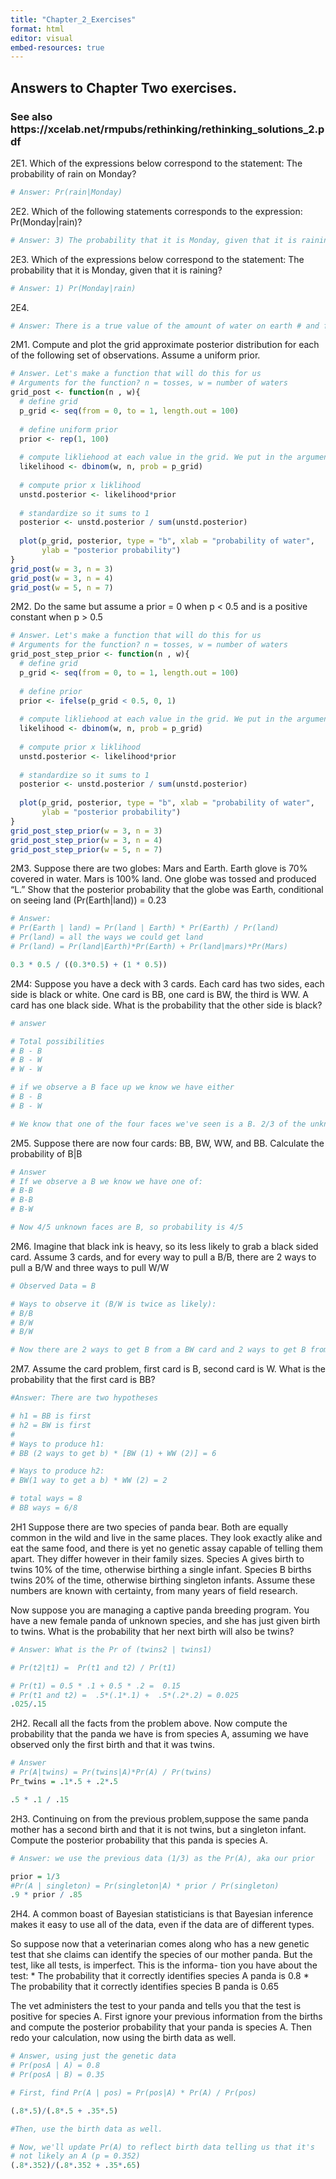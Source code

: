 ```yaml
---
title: "Chapter_2_Exercises"
format: html
editor: visual
embed-resources: true
---
```


## Answers to Chapter Two exercises.

### See also https://xcelab.net/rmpubs/rethinking/rethinking_solutions_2.pdf

2E1. Which of the expressions below correspond to the statement: The probability of rain on Monday?

```r
# Answer: Pr(rain|Monday)
```

2E2. Which of the following statements corresponds to the expression: Pr(Monday\|rain)?

```r
# Answer: 3) The probability that it is Monday, given that it is raining
```

2E3. Which of the expressions below correspond to the statement: The probability that it is Monday, given that it is raining?

```r
# Answer: 1) Pr(Monday|rain)

```

2E4.

```r
# Answer: There is a true value of the amount of water on earth # and for each individual spot on earth it will be either covered in water, or it won't be. However, if we take a random sample, it will more than likely be water. 
```

2M1. Compute and plot the grid approximate posterior distribution for each of the following set of observations. Assume a uniform prior.

```r
# Answer. Let's make a function that will do this for us 
# Arguments for the function? n = tosses, w = number of waters 
grid_post <- function(n , w){
  # define grid
  p_grid <- seq(from = 0, to = 1, length.out = 100)
  
  # define uniform prior
  prior <- rep(1, 100)
  
  # compute likliehood at each value in the grid. We put in the arguments w and n here to calculate the probability w waters in n tosses with a p of ps. 
  likelihood <- dbinom(w, n, prob = p_grid)
 
  # compute prior x liklihood
  unstd.posterior <- likelihood*prior
  
  # standardize so it sums to 1 
  posterior <- unstd.posterior / sum(unstd.posterior)
  
  plot(p_grid, posterior, type = "b", xlab = "probability of water",
       ylab = "posterior probability")
}
grid_post(w = 3, n = 3)
grid_post(w = 3, n = 4)
grid_post(w = 5, n = 7)
```

2M2. Do the same but assume a prior = 0 when p \< 0.5 and is a positive constant when p \> 0.5

```r
# Answer. Let's make a function that will do this for us 
# Arguments for the function? n = tosses, w = number of waters 
grid_post_step_prior <- function(n , w){
  # define grid
  p_grid <- seq(from = 0, to = 1, length.out = 100)
  
  # define prior 
  prior <- ifelse(p_grid < 0.5, 0, 1)
  
  # compute likliehood at each value in the grid. We put in the arguments w and n here to calculate the probability w waters in n tosses with a p of ps. 
  likelihood <- dbinom(w, n, prob = p_grid)
 
  # compute prior x liklihood
  unstd.posterior <- likelihood*prior
  
  # standardize so it sums to 1 
  posterior <- unstd.posterior / sum(unstd.posterior)
  
  plot(p_grid, posterior, type = "b", xlab = "probability of water",
       ylab = "posterior probability")
}
grid_post_step_prior(w = 3, n = 3)
grid_post_step_prior(w = 3, n = 4)
grid_post_step_prior(w = 5, n = 7)
```

2M3. Suppose there are two globes: Mars and Earth. Earth glove is 70% covered in water. Mars is 100% land. One globe was tossed and produced "L." Show that the posterior probability that the globe was Earth, conditional on seeing land (Pr(Earth\|land)) = 0.23

```r

# Answer: 
# Pr(Earth | land) = Pr(land | Earth) * Pr(Earth) / Pr(land)
# Pr(land) = all the ways we could get land 
# Pr(land) = Pr(land|Earth)*Pr(Earth) + Pr(land|mars)*Pr(Mars)

0.3 * 0.5 / ((0.3*0.5) + (1 * 0.5))

```

2M4: Suppose you have a deck with 3 cards. Each card has two sides, each side is black or white. One card is BB, one card is BW, the third is WW. A card has one black side. What is the probability that the other side is black?

```r
# answer

# Total possibilities
# B - B
# B - W
# W - W 

# if we observe a B face up we know we have either 
# B - B
# B - W

# We know that one of the four faces we've seen is a B. 2/3 of the unknown faces are Bs, so 2/3 chance it's a BB


```

2M5. Suppose there are now four cards: BB, BW, WW, and BB. Calculate the probability of B\|B

```r
# Answer 
# If we observe a B we know we have one of: 
# B-B
# B-B
# B-W

# Now 4/5 unknown faces are B, so probability is 4/5 

```

2M6. Imagine that black ink is heavy, so its less likely to grab a black sided card. Assume 3 cards, and for every way to pull a B/B, there are 2 ways to pull a B/W and three ways to pull W/W

```r
# Observed Data = B 

# Ways to observe it (B/W is twice as likely): 
# B/B
# B/W
# B/W 

# Now there are 2 ways to get B from a BW card and 2 ways to get B from a BB card. So 0.5
```

2M7. Assume the card problem, first card is B, second card is W. What is the probability that the first card is BB?

```r
#Answer: There are two hypotheses

# h1 = BB is first 
# h2 = BW is first 
# 
# Ways to produce h1:
# BB (2 ways to get b) * [BW (1) + WW (2)] = 6

# Ways to produce h2: 
# BW(1 way to get a b) * WW (2) = 2 

# total ways = 8
# BB ways = 6/8 

```

2H1 Suppose there are two species of panda bear. Both are equally common in the wild and live in the same places. They look exactly alike and eat the same food, and there is yet no genetic assay capable of telling them apart. They differ however in their family sizes. Species A gives birth to twins 10% of the time, otherwise birthing a single infant. Species B births twins 20% of the time, otherwise birthing singleton infants. Assume these numbers are known with certainty, from many years of field research.

Now suppose you are managing a captive panda breeding program. You have a new female panda of unknown species, and she has just given birth to twins. What is the probability that her next birth will also be twins?

```r
# Answer: What is the Pr of (twins2 | twins1)

# Pr(t2|t1) =  Pr(t1 and t2) / Pr(t1)

# Pr(t1) = 0.5 * .1 + 0.5 * .2 =  0.15
# Pr(t1 and t2) =  .5*(.1*.1) +  .5*(.2*.2) = 0.025
.025/.15
```

2H2. Recall all the facts from the problem above. Now compute the probability that the panda we have is from species A, assuming we have observed only the first birth and that it was twins.

```r
# Answer
# Pr(A|twins) = Pr(twins|A)*Pr(A) / Pr(twins)
Pr_twins = .1*.5 + .2*.5

.5 * .1 / .15
```

2H3. Continuing on from the previous problem,suppose the same panda mother has a second birth and that it is not twins, but a singleton infant. Compute the posterior probability that this panda is species A.

```r

# Answer: we use the previous data (1/3) as the Pr(A), aka our prior 

prior = 1/3
#Pr(A | singleton) = Pr(singleton|A) * prior / Pr(singleton)
.9 * prior / .85

```

2H4. A common boast of Bayesian statisticians is that Bayesian inference makes it easy to use all of the data, even if the data are of different types.

So suppose now that a veterinarian comes along who has a new genetic test that she claims can identify the species of our mother panda. But the test, like all tests, is imperfect. This is the informa- tion you have about the test: \* The probability that it correctly identifies species A panda is 0.8 \* The probability that it correctly identifies species B panda is 0.65

The vet administers the test to your panda and tells you that the test is positive for species A. First ignore your previous information from the births and compute the posterior probability that your panda is species A. Then redo your calculation, now using the birth data as well.

```r
# Answer, using just the genetic data 
# Pr(posA | A) = 0.8
# Pr(posA | B) = 0.35

# First, find Pr(A | pos) = Pr(pos|A) * Pr(A) / Pr(pos)

(.8*.5)/(.8*.5 + .35*.5)

```

```r
#Then, use the birth data as well. 

# Now, we'll update Pr(A) to reflect birth data telling us that it's 
# not likely an A (p = 0.352)
(.8*.352)/(.8*.352 + .35*.65)


```
